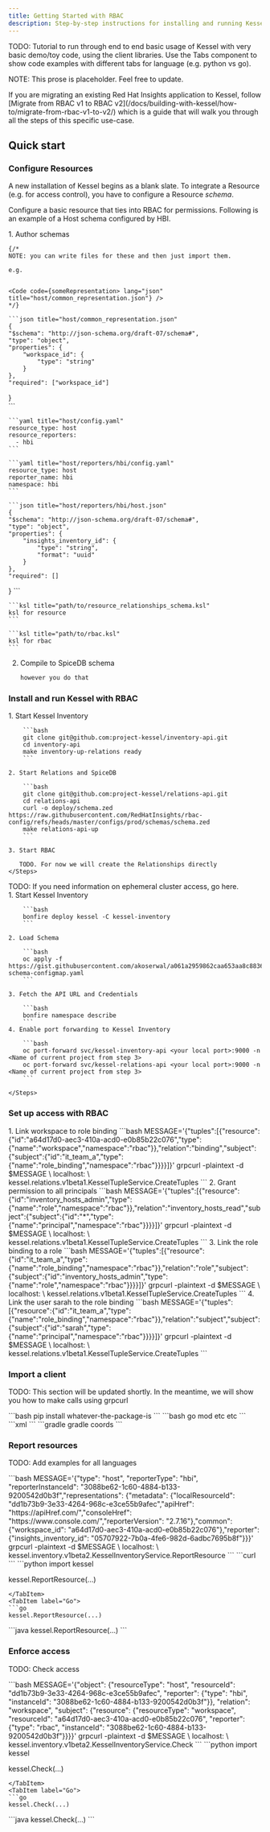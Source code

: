 ```yaml
---
title: Getting Started with RBAC
description: Step-by-step instructions for installing and running Kessel with your first managed and access controlled resource.
---
```



TODO: Tutorial to run through end to end basic usage of Kessel with very basic demo/toy code, using the client libraries.
Use the Tabs component to show code examples with different tabs for language (e.g. python vs go).

NOTE: This prose is placeholder. Feel free to update.

<Aside type="tip" title="Tip: Insights migration guide">
If you are migrating an existing Red Hat Insights application to Kessel, follow [Migrate from RBAC v1 to RBAC v2](/docs/building-with-kessel/how-to/migrate-from-rbac-v1-to-v2/) which is a guide that will walk you through all the steps of this specific use-case.
</Aside>


## Quick start

### Configure Resources

A new installation of Kessel begins as a blank slate. To integrate a Resource (e.g. for access control), you have to configure a Resource _schema_.

Configure a basic resource that ties into RBAC for permissions. Following is an example of a Host schema configured by HBI.

<Steps>
1. Author schemas

    {/* 
    NOTE: you can write files for these and then just import them.

    e.g.


    <Code code={someRepresentation> lang="json" title="host/common_representation.json"} />
    */}

    ```json title="host/common_representation.json"
    {
    "$schema": "http://json-schema.org/draft-07/schema#",
    "type": "object",
    "properties": {
        "workspace_id": {
            "type": "string"
        }
    },
    "required": ["workspace_id"]
   }    
    ```

    ```yaml title="host/config.yaml"
    resource_type: host
    resource_reporters:
      - hbi
    ```

    ```yaml title="host/reporters/hbi/config.yaml"
    resource_type: host
    reporter_name: hbi
    namespace: hbi
    ```

    ```json title="host/reporters/hbi/host.json"
    {
    "$schema": "http://json-schema.org/draft-07/schema#",
    "type": "object",
    "properties": {
        "insights_inventory_id": {
            "type": "string",
            "format": "uuid"
        }
    },
    "required": []
   }
    ```

    ```ksl title="path/to/resource_relationships_schema.ksl"
    ksl for resource
    ```

    ```ksl title="path/to/rbac.ksl"
    ksl for rbac
    ```
2. Compile to SpiceDB schema

    ```bash
    however you do that
    ```
</Steps>

### Install and run Kessel with RBAC

<Tabs>
  <TabItem label="Docker compose">
    <Steps>
    1. Start Kessel Inventory

        ```bash
        git clone git@github.com:project-kessel/inventory-api.git
        cd inventory-api
        make inventory-up-relations ready
        ```

    2. Start Relations and SpiceDB

        ```bash
        git clone git@github.com:project-kessel/relations-api.git
        cd relations-api
        curl -o deploy/schema.zed https://raw.githubusercontent.com/RedHatInsights/rbac-config/refs/heads/master/configs/prod/schemas/schema.zed
        make relations-api-up 
        ```
      
    3. Start RBAC

       TODO. For now we will create the Relationships directly
    </Steps>

  </TabItem>
  
  <TabItem label="bonfire">
    <Aside title="Red Hatter?">
    TODO: If you need information on ephemeral cluster access, go here.
    </Aside>
    <Steps>
    1. Start Kessel Inventory

        ```bash
        bonfire deploy kessel -C kessel-inventory
        ```
        
    2. Load Schema

        ```bash
        oc apply -f https://gist.githubusercontent.com/akoserwal/a061a2959862caa653aa8c8836db874b/raw/7cd73fd045ed8f30c850349bb7ff3264b2d35c8e/spicedb-schema-configmap.yaml
        ```
    
    3. Fetch the API URL and Credentials

        ```bash
        bonfire namespace describe
        ```
    4. Enable port forwarding to Kessel Inventory 

        ```bash
        oc port-forward svc/kessel-inventory-api <your local port>:9000 -n <Name of current project from step 3> 
        oc port-forward svc/kessel-relations-api <your local port>:9000 -n <Name of current project from step 3> 
        ```
        
    </Steps>
  </TabItem>
</Tabs>

### Set up access with RBAC

<Steps>
    1. Link workspace to role binding
        ```bash
        MESSAGE='{"tuples":[{"resource":{"id":"a64d17d0-aec3-410a-acd0-e0b85b22c076","type":{"name":"workspace","namespace":"rbac"}},"relation":"binding","subject":{"subject":{"id":"it_team_a","type":{"name":"role_binding","namespace":"rbac"}}}}]}'
        grpcurl -plaintext -d $MESSAGE \
        localhost: <your local port for relations> \
        kessel.relations.v1beta1.KesselTupleService.CreateTuples
        ```
    2. Grant permission to all principals
        ```bash
        MESSAGE='{"tuples":[{"resource":{"id":"inventory_hosts_admin","type":{"name":"role","namespace":"rbac"}},"relation":"inventory_hosts_read","subject":{"subject":{"id":"*","type":{"name":"principal","namespace":"rbac"}}}}]}'
        grpcurl -plaintext -d $MESSAGE \
        localhost: <your local port for relations> \
        kessel.relations.v1beta1.KesselTupleService.CreateTuples
        ```
     3. Link the role binding to a role
        ```bash
        MESSAGE='{"tuples":[{"resource":{"id":"it_team_a","type":{"name":"role_binding","namespace":"rbac"}},"relation":"role","subject":{"subject":{"id":"inventory_hosts_admin","type":{"name":"role","namespace":"rbac"}}}}]}'
        grpcurl -plaintext -d $MESSAGE \
        localhost: <your local port for relations> \
        kessel.relations.v1beta1.KesselTupleService.CreateTuples
        ```
     4. Link the user sarah to the role binding
        ```bash
        MESSAGE='{"tuples":[{"resource":{"id":"it_team_a","type":{"name":"role_binding","namespace":"rbac"}},"relation":"subject","subject":{"subject":{"id":"sarah","type":{"name":"principal","namespace":"rbac"}}}}]}'    
        grpcurl -plaintext -d $MESSAGE \
        localhost: <your local port for relations> \
        kessel.relations.v1beta1.KesselTupleService.CreateTuples
        ```
    </Steps>

### Import a client

TODO: This section will be updated shortly. 
In the meantime, we will show you how to make calls using grpcurl

<Tabs syncKey="language">
  <TabItem label="Python">
  ```bash
  pip install whatever-the-package-is
  ```
  </TabItem>
  <TabItem label="Go">
  ```bash
  go mod etc etc
  ```
  </TabItem>
  <TabItem label="Java (Maven)">
  ```xml
  <maven coords></maven coords>
  ```
  </TabItem>
  <TabItem label="Java (Gradle)">
  ```gradle
  gradle coords
  ```
  </TabItem>
</Tabs>

### Report resources

TODO: Add examples for all languages

<Tabs syncKey="language">
  <TabItem label="grpcurl">
  ```bash
  MESSAGE='{"type": "host", "reporterType": "hbi", "reporterInstanceId": "3088be62-1c60-4884-b133-9200542d0b3f","representations": {"metadata": {"localResourceId": "dd1b73b9-3e33-4264-968c-e3ce55b9afec","apiHref": "https://apiHref.com/","consoleHref": "https://www.console.com/","reporterVersion": "2.7.16"},"common": {"workspace_id": "a64d17d0-aec3-410a-acd0-e0b85b22c076"},"reporter": {"insights_inventory_id": "05707922-7b0a-4fe6-982d-6adbc7695b8f"}}}'
  grpcurl -plaintext -d $MESSAGE \
localhost: <your local port for inventory> \
kessel.inventory.v1beta2.KesselInventoryService.ReportResource
  ```
  </TabItem>
  <TabItem label="curl">
  ```curl
  ```
  </TabItem>
  <TabItem label="Python">
  ```python
  import kessel

  kessel.ReportResource(...)
  ```
  </TabItem>
  <TabItem label="Go">
  ```go
  kessel.ReportResource(...)
  ```
  </TabItem>
  <TabItem label="Java">
  ```java
  kessel.ReportResource(...)
  ```
  </TabItem>
</Tabs>

### Enforce access

TODO: Check access

<Tabs syncKey="language">
  <TabItem label="grpcurl">
  ```bash
  MESSAGE='{"object": {"resourceType": "host", "resourceId": "dd1b73b9-3e33-4264-968c-e3ce55b9afec", "reporter": {"type": "hbi", "instanceId": "3088be62-1c60-4884-b133-9200542d0b3f"}}, "relation": "workspace", "subject": {"resource": {"resourceType": "workspace", "resourceId": "a64d17d0-aec3-410a-acd0-e0b85b22c076", "reporter": {"type": "rbac", "instanceId": "3088be62-1c60-4884-b133-9200542d0b3f"}}}}'
  grpcurl -plaintext -d $MESSAGE \                                                                   
localhost: <your local port for inventory> \
kessel.inventory.v1beta2.KesselInventoryService.Check
  ```
  </TabItem>
  <TabItem label="curl">
  </TabItem>
  <TabItem label="Python">
  ```python
  import kessel

  kessel.Check(...)
  ```
  </TabItem>
  <TabItem label="Go">
  ```go
  kessel.Check(...)
  ```
  </TabItem>
  <TabItem label="Java">
  ```java
  kessel.Check(...)
  ```
  </TabItem>
</Tabs>

